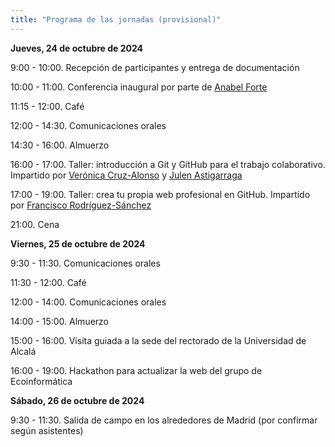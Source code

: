 ```yaml
---
title: "Programa de las jornadas (provisional)"
---
```


**Jueves, 24 de octubre de 2024**

9:00 - 10:00. Recepción de participantes y entrega de documentación

10:00 - 11:00. Conferencia inaugural por parte de [Anabel Forte](https://anabelforte.com/)

11:15 - 12:00. Café

12:00 - 14:30. Comunicaciones orales

14:30 - 16:00. Almuerzo

16:00 - 17:00. Taller: introducción a Git y GitHub para el trabajo colaborativo. Impartido por [Verónica Cruz-Alonso](https://x.com/Veruitter) y [Julen Astigarraga](https://github.com/Julenasti)

17:00 - 19:00. Taller: crea tu propia web profesional en GitHub. Impartido por [Francisco Rodríguez-Sánchez](https://frodriguezsanchez.net/)

21:00. Cena

**Viernes, 25 de octubre de 2024**

9:30 - 11:30. Comunicaciones orales

11:30 - 12:00. Café

12:00 - 14:00. Comunicaciones orales

14:00 - 15:00. Almuerzo

15:00 - 16:00. Visita guiada a la sede del rectorado de la Universidad de Alcalá <!-- llamar la semana que viene -->

16:00 - 19:00. Hackathon para actualizar la web del grupo de Ecoinformática

**Sábado, 26 de octubre de 2024**

9:30 - 11:30. Salida de campo en los alrededores de Madrid (por confirmar según asistentes)
